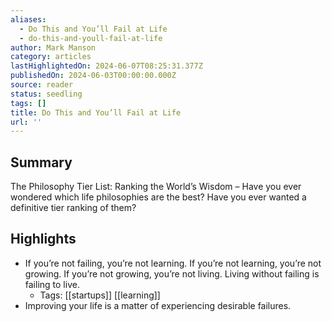 ```yaml
---
aliases:
  - Do This and You’ll Fail at Life
  - do-this-and-youll-fail-at-life
author: Mark Manson
category: articles
lastHighlightedOn: 2024-06-07T08:25:31.377Z
publishedOn: 2024-06-03T00:00:00.000Z
source: reader
status: seedling
tags: []
title: Do This and You’ll Fail at Life
url: ''
---
```

## Summary

The Philosophy Tier List: Ranking the World’s Wisdom – Have you ever wondered which life philosophies are the best? Have you ever wanted a definitive tier ranking of them?

## Highlights

- If you’re not failing, you’re not learning. If you’re not learning, you’re not growing. If you’re not growing, you’re not living.
  Living without failing is failing to live.
    - Tags: [[startups]] [[learning]]
- Improving your life is a matter of experiencing desirable failures.
